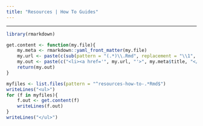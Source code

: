 ```yaml
---
title: "Resources | How To Guides"
---
```


***

```r
library(rmarkdown)

get.content <- function(my.file){
    my.meta <- rmarkdown::yaml_front_matter(my.file)
    my.url <- paste(c(sub(pattern = "(.*)\\.Rmd", replacement = "\\1", my.file), ".html"), collapse = "")
    my.out <- paste(c("<li><a href='", my.url, "'>", my.meta$title, "</a></li>"), collapse = "")
    return(my.out)
}
```

```r
myfiles <- list.files(pattern = "^resources-how-to-.*Rmd$")
writeLines("<ul>")
for (f in myfiles){
    f.out <- get.content(f)
    writeLines(f.out)
}
writeLines("</ul>")
```
